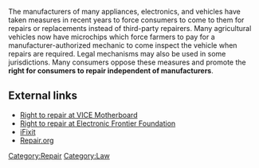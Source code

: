 The manufacturers of many appliances, electronics, and vehicles have taken measures in recent years to force consumers to come to them for repairs or replacements instead of third-party repairers. Many agricultural vehicles now have microchips which force farmers to pay for a manufacturer-authorized mechanic to come inspect the vehicle when repairs are required. Legal mechanisms may also be used in some jurisdictions. Many consumers oppose these measures and promote the '''right for consumers to repair independent of manufacturers'''. 

== External links ==
* [https://motherboard.vice.com/en_us/topic/Right-to-Repair Right to repair at VICE Motherboard]
* [https://www.eff.org/issues/right-to-repair Right to repair at Electronic Frontier Foundation]
* [https://www.ifixit.com/ iFixit]
* [https://repair.org/ Repair.org]

[[Category:Repair]]
[[Category:Law]]